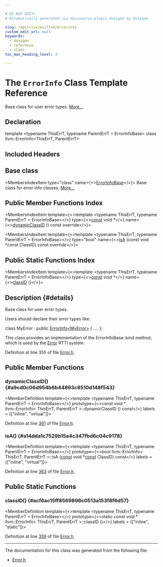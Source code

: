 ```yaml
---

# DO NOT EDIT!
# Automatically generated via docusaurus-plugin-doxygen by Doxygen.

slug: /api/classes/llvm/errorinfo
custom_edit_url: null
keywords:
  - doxygen
  - reference
  - class
toc_max_heading_level: 3

---
```





# The `ErrorInfo` Class Template Reference

<DoxygenPage pluginConfig={pluginConfig}>

Base class for user error types. <a href="#details">More...</a>

## Declaration

<CodeBlock>template &lt;typename ThisErrT, typename ParentErrT = ErrorInfoBase&gt;
class llvm::ErrorInfo&lt;ThisErrT, ParentErrT&gt;</CodeBlock>

## Included Headers

<IncludesList>
<IncludesListItem
  filePath="llvm/Support/Error.h"
  permalink="/docs/api/files/include/include/llvm/include/llvm/support/error-h"
  isLocal="true" />
</IncludesList>

## Base class

<MembersIndex>

<MembersIndexItem
  type="class"
  name={<><a href="/docs/api/classes/llvm/errorinfobase">ErrorInfoBase</a></>}>
Base class for error info classes. <a href="/docs/api/classes/llvm/errorinfobase/#details">More...</a>
</MembersIndexItem>

</MembersIndex>

## Public Member Functions Index

<MembersIndex>

<MembersIndexItem
  template={<>template &lt;typename ThisErrT, typename ParentErrT = ErrorInfoBase&gt;</>}
  type={<><a href="/docs/api/files/lib/lib/target/lib/target/aarch64/aarch64promoteconstant-cpp/#a90f8350fecae261c25be85d38b451bff">const</a> void &#42;</>}
  name={<><a href="#a9cd0c06d954b6b44893c8510d148f543">dynamicClassID</a> () const override</>}>
</MembersIndexItem>

<MembersIndexItem
  template={<>template &lt;typename ThisErrT, typename ParentErrT = ErrorInfoBase&gt;</>}
  type="bool"
  name={<><a href="#a14dda1c7529b15a4c347fbd6c04c9178">isA</a> (const void &#42;const ClassID) const override</>}>
</MembersIndexItem>

</MembersIndex>

## Public Static Functions Index

<MembersIndex>

<MembersIndexItem
  template={<>template &lt;typename ThisErrT, typename ParentErrT = ErrorInfoBase&gt;</>}
  type={<><a href="/docs/api/files/lib/lib/target/lib/target/aarch64/aarch64promoteconstant-cpp/#a90f8350fecae261c25be85d38b451bff">const</a> void &#42;</>}
  name={<><a href="#acf6ac15ff8569896c0513a153f8f6d57">classID</a> ()</>}>
</MembersIndexItem>

</MembersIndex>

## Description {#details}

Base class for user error types.

Users should declare their error types like:

class MyError : public <a href="/docs/api/classes/llvm/errorinfo">ErrorInfo&lt;MyError&gt;</a> &#123; .... &#125;;

This class provides an implementation of the ErrorInfoBase::kind method, which is used by the <a href="/docs/api/classes/llvm/error">Error</a> RTTI system.

Definition at line 355 of file <a href="/docs/api/files/include/include/llvm/include/llvm/support/error-h">Error.h</a>.

<SectionDefinition>

## Public Member Functions

### dynamicClassID() {#a9cd0c06d954b6b44893c8510d148f543}

<MemberDefinition
  template={<>template &lt;typename ThisErrT, typename ParentErrT = ErrorInfoBase&gt;</>}
  prototype={<>const void &#42; llvm::ErrorInfo&lt; ThisErrT, ParentErrT &gt;::dynamicClassID () const</>}
  labels = {["inline", "virtual"]}>

Definition at line <a href="/docs/api/files/include/include/llvm/include/llvm/support/error-h/#l00361">361</a> of file <a href="/docs/api/files/include/include/llvm/include/llvm/support/error-h">Error.h</a>.
</MemberDefinition>

### isA() {#a14dda1c7529b15a4c347fbd6c04c9178}

<MemberDefinition
  template={<>template &lt;typename ThisErrT, typename ParentErrT = ErrorInfoBase&gt;</>}
  prototype={<>bool llvm::ErrorInfo&lt; ThisErrT, ParentErrT &gt;::isA (<a href="/docs/api/files/lib/lib/target/lib/target/aarch64/aarch64promoteconstant-cpp/#a90f8350fecae261c25be85d38b451bff">const</a> void &#42;<a href="/docs/api/files/lib/lib/target/lib/target/aarch64/aarch64promoteconstant-cpp/#a90f8350fecae261c25be85d38b451bff">const</a> ClassID) const</>}
  labels = {["inline", "virtual"]}>

Definition at line <a href="/docs/api/files/include/include/llvm/include/llvm/support/error-h/#l00363">363</a> of file <a href="/docs/api/files/include/include/llvm/include/llvm/support/error-h">Error.h</a>.
</MemberDefinition>

</SectionDefinition>

<SectionDefinition>

## Public Static Functions

### classID() {#acf6ac15ff8569896c0513a153f8f6d57}

<MemberDefinition
  template={<>template &lt;typename ThisErrT, typename ParentErrT = ErrorInfoBase&gt;</>}
  prototype={<>static const void &#42; llvm::ErrorInfo&lt; ThisErrT, ParentErrT &gt;::classID ()</>}
  labels = {["inline", "static"]}>

Definition at line <a href="/docs/api/files/include/include/llvm/include/llvm/support/error-h/#l00359">359</a> of file <a href="/docs/api/files/include/include/llvm/include/llvm/support/error-h">Error.h</a>.
</MemberDefinition>

</SectionDefinition>

<hr/>

The documentation for this class was generated from the following file:

<ul>
<li><a href="/docs/api/files/include/include/llvm/include/llvm/support/error-h">Error.h</a></li>
</ul>

</DoxygenPage>
